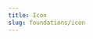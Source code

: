 ```yaml
---
title: Icon
slug: foundations/icon
---
```



<PageHeader>
  <IndexPageHeader
    title={frontmatter.title}
    illustType="D"
    description={
      "オブジェクトに落とすシャドウはその強弱によって、オブジェクト間の高低差を表現し、UIに階層 (Elevation) を作り出します。またCSSにおいて階層を指定するz-indexについても取り扱います。"
    }
  />
</PageHeader>
<IconPage client:idle />
